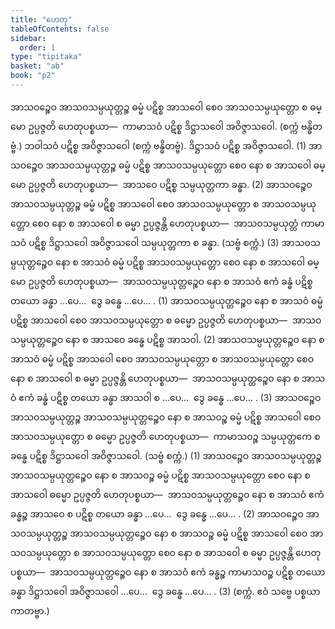 ```yaml
---
title: "ဟေတု"
tableOfContents: false
sidebar:
  order: 1
type: "tipitaka"
basket: "ab"
book: "p2"
---
```



<DynamicBreadcrumb />

<Division number="115" book="p2" e="ch" v="38" p="129">

<Paragraph number="1279" book="p2">
အာသဝဉ္စေဝ အာသဝသမ္ပယုတ္တဉ္စ ဓမ္မံ ပဋိစ္စ အာသဝေါ စေဝ အာသဝသမ္ပယုတ္တော စ ဓမ္မော ဥပ္ပဇ္ဇတိ ဟေတုပစ္စယာ—  ကာမာသဝံ ပဋိစ္စ ဒိဋ္ဌာသဝေါ အဝိဇ္ဇာသဝေါ. (စက္ကံ ဗန္ဓိတဗ္ဗံ.) ဘဝါသဝံ ပဋိစ္စ အဝိဇ္ဇာသဝေါ (စက္ကံ ဗန္ဓိတဗ္ဗံ). ဒိဋ္ဌာသဝံ ပဋိစ္စ အဝိဇ္ဇာသဝေါ. (1)
</Paragraph>

<Paragraph number="1280" book="p2">
အာသဝဉ္စေဝ အာသဝသမ္ပယုတ္တဉ္စ ဓမ္မံ ပဋိစ္စ အာသဝသမ္ပယုတ္တော စေဝ နော စ အာသဝေါ ဓမ္မော ဥပ္ပဇ္ဇတိ ဟေတုပစ္စယာ—  အာသဝေ ပဋိစ္စ သမ္ပယုတ္တကာ ခန္ဓာ. (2)
</Paragraph>

<Paragraph number="1281" book="p2">
အာသဝဉ္စေဝ အာသဝသမ္ပယုတ္တဉ္စ ဓမ္မံ ပဋိစ္စ အာသဝေါ စေဝ အာသဝသမ္ပယုတ္တော စ အာသဝသမ္ပယုတ္တော စေဝ နော စ အာသဝေါ စ ဓမ္မာ ဥပ္ပဇ္ဇန္တိ ဟေတုပစ္စယာ—  အာသဝသမ္ပယုတ္တံ ကာမာသဝံ ပဋိစ္စ ဒိဋ္ဌာသဝေါ အဝိဇ္ဇာသဝေါ သမ္ပယုတ္တကာ စ ခန္ဓာ. (သဗ္ဗံ စက္ကံ.) (3)
</Paragraph>

</Division>
<Division number="116" book="p2" e="ch" v="38" p="129">

<Paragraph number="1282" book="p2">
အာသဝသမ္ပယုတ္တဉ္စေဝ နော စ အာသဝံ ဓမ္မံ ပဋိစ္စ အာသဝသမ္ပယုတ္တော စေဝ နော စ အာသဝေါ ဓမ္မော ဥပ္ပဇ္ဇတိ ဟေတုပစ္စယာ—  အာသဝသမ္ပယုတ္တဉ္စေဝ နော စ အာသဝံ ဧကံ ခန္ဓံ ပဋိစ္စ တယော ခန္ဓာ …ပေ…  ဒွေ ခန္ဓေ …ပေ… . (1)
</Paragraph>

<Paragraph number="1283" book="p2">
အာသဝသမ္ပယုတ္တဉ္စေဝ နော စ အာသဝံ ဓမ္မံ ပဋိစ္စ အာသဝေါ စေဝ အာသဝသမ္ပယုတ္တော စ ဓမ္မော ဥပ္ပဇ္ဇတိ ဟေတုပစ္စယာ—  အာသဝသမ္ပယုတ္တဉ္စေဝ နော စ အာသဝေ ခန္ဓေ ပဋိစ္စ အာသဝါ. (2)
</Paragraph>

<Paragraph number="1284" book="p2">
အာသဝသမ္ပယုတ္တဉ္စေဝ နော စ အာသဝံ ဓမ္မံ ပဋိစ္စ အာသဝေါ စေဝ အာသဝသမ္ပယုတ္တော စ အာသဝသမ္ပယုတ္တော စေဝ နော စ အာသဝေါ စ ဓမ္မာ ဥပ္ပဇ္ဇန္တိ ဟေတုပစ္စယာ—  အာသဝသမ္ပယုတ္တဉ္စေဝ နော စ အာသဝံ ဧကံ ခန္ဓံ ပဋိစ္စ တယော ခန္ဓာ အာသဝါ စ …ပေ…  ဒွေ ခန္ဓေ …ပေ… . (3)
</Paragraph>

</Division>
<Division number="117" book="p2" e="ch" v="38" p="129">

<Paragraph number="1285" book="p2">
အာသဝဉ္စေဝ အာသဝသမ္ပယုတ္တဉ္စ အာသဝသမ္ပယုတ္တဉ္စေဝ နော စ အာသဝဉ္စ ဓမ္မံ ပဋိစ္စ အာသဝေါ စေဝ အာသဝသမ္ပယုတ္တော စ ဓမ္မော ဥပ္ပဇ္ဇတိ ဟေတုပစ္စယာ—  ကာမာသဝဉ္စ သမ္ပယုတ္တကေ စ ခန္ဓေ ပဋိစ္စ ဒိဋ္ဌာသဝေါ အဝိဇ္ဇာသဝေါ. (သဗ္ဗံ စက္ကံ.) (1)
</Paragraph>

<Paragraph number="1286" book="p2">
အာသဝဉ္စေဝ အာသဝသမ္ပယုတ္တဉ္စ အာသဝသမ္ပယုတ္တဉ္စေဝ နော စ အာသဝဉ္စ ဓမ္မံ ပဋိစ္စ အာသဝသမ္ပယုတ္တော စေဝ နော စ အာသဝေါ ဓမ္မော ဥပ္ပဇ္ဇတိ ဟေတုပစ္စယာ—  အာသဝသမ္ပယုတ္တဉ္စေဝ နော စ အာသဝံ ဧကံ ခန္ဓဉ္စ အာသဝေ စ ပဋိစ္စ တယော ခန္ဓာ …ပေ…  ဒွေ ခန္ဓေ …ပေ… . (2)
</Paragraph>

<Paragraph number="1287" book="p2">
အာသဝဉ္စေဝ အာသဝသမ္ပယုတ္တဉ္စ အာသဝသမ္ပယုတ္တဉ္စေဝ နော စ အာသဝဉ္စ ဓမ္မံ ပဋိစ္စ အာသဝေါ စေဝ အာသဝသမ္ပယုတ္တော စ အာသဝသမ္ပယုတ္တော စေဝ နော စ အာသဝေါ စ ဓမ္မာ ဥပ္ပဇ္ဇန္တိ ဟေတုပစ္စယာ—  အာသဝသမ္ပယုတ္တဉ္စေဝ နော စ အာသဝံ ဧကံ ခန္ဓဉ္စ ကာမာသဝဉ္စ ပဋိစ္စ တယော ခန္ဓာ ဒိဋ္ဌာသဝေါ အဝိဇ္ဇာသဝေါ …ပေ…  ဒွေ ခန္ဓေ …ပေ… . (3)

</Paragraph>
</Division>

<Paragraph number="1288" type="center" book="p2">
(စက္ကံ. ဧဝံ သဗ္ဗေ ပစ္စယာ ကာတဗ္ဗာ.)
</Paragraph>